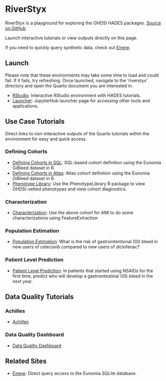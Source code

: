 # RiverStyx

RiverStyx is a playground for exploring the OHDSI HADES packages. [Source on GitHub](https://github.com/mccullen/riverstyx)

Launch interactive tutorials or view outputs directly on this page.

If you need to quickly query synthetic data, check out [Eirene](https://eirene.netlify.app/playground).

## Launch
Please note that these environments may take some time to load and could fail. If it fails, try refreshing. Once launched, navigate to the 'riverstyx' directory and open the Quarto document you are interested in.

- [RStudio](https://mybinder.org/v2/gh/mccullen/riverstyx-env/main?urlpath=rstudio): Interactive RStudio environment with HADES tutorials.
- [Launcher](https://mybinder.org/v2/gh/mccullen/riverstyx-env/main): JupyterHub launcher page for accessing other tools and applications.

## Use Case Tutorials
Direct links to non-interactive outputs of the Quarto tutorials within the environment for easy and quick access.

### Defining Cohorts
- [Defining Cohorts in SQL](defining-cohorts-sql.qmd): SQL-based cohort definition using the Eunomia GiBleed dataset in R.
- [Defining Cohorts in Atlas](defining-cohorts-atlas.qmd): Atlas cohort definition using the Eunomia GiBleed dataset in R. 
- [Phenotype Library](phenotype-library.qmd): Use the PhenotypeLibrary R package to view OHDSI-vetted phenotypes and view cohort diagnostics.

### Characterization
- [Characterization](characterization.qmd): Use the above cohort for AMI to do some characterizations using FeatureExtraction

### Population Estimation
- [Population Estimation](population-lv-estimation.qmd): What is the risk of gastrointentional (GI) bleed in new users of celecoxib compared to new users of diclofenac?

### Patient Level Prediction
- [Patient Level Prediction](patient-lv-prediction.qmd): In patients that started using NSAIDs for the first time, predict who will develop a gastrointestinal (GI) bleed in the next year.

## Data Quality Tutorials
### Achilles
- [Achilles](achilles.qmd)


### Data Quality Dashboard
- [Data Quality Dashboard](dqd.qmd)


## Related Sites

- [Eirene](https://eirene.netlify.app/playground): Direct query access to the Eunomia SQLite database.
